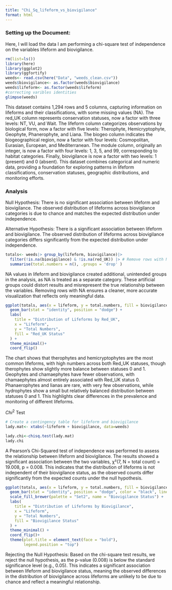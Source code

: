 ```yaml
---
title: "Chi_Sq_lifeform_vs_biovigilance"
format: html
---
```


### Setting up the Document:

Here, I will load the data I am performing a chi-square test of independence on the variables lifeform and biovigilance.

```r
rm(list=ls())
library(here)
library(ggplot2)
library(ggfortify)
weeds<- read.csv(here("Data", "weeds_clean.csv"))
weeds$biovigilance<- as.factor(weeds$biovigilance)
weeds$lifeform<- as.factor(weeds$lifeform)
#correcting varibles identities 
glimpse(weeds)
```

This dataset contains 1,294 rows and 5 columns, capturing information on lifeforms and their classifications, with some missing values (NA). The red_UK column represents conservation statuses, now a factor with three levels: NT, VU, and Wait. The lifeform column categorizes observations by biological form, now a factor with five levels: Therophyte, Hemicryptophyte, Geophyte, Phanerophyte, and Liana. The biogeo column indicates the biogeographical region, now a factor with four levels: Cosmopolitan, Eurasian, European, and Mediterranean. The module column, originally an integer, is now a factor with four levels: 1, 3, 5, and 99, corresponding to habitat categories. Finally, biovigilance is now a factor with two levels: 1 (present) and 0 (absent). This dataset combines categorical and numeric data, providing a foundation for exploring patterns in lifeform classifications, conservation statuses, geographic distributions, and monitoring efforts.

### Analysis

Null Hypothesis:
There is no significant association between lifeform and biovigilance. The observed distribution of lifeforms across biovigilance categories is due to chance and matches the expected distribution under independence.

Alternative Hypothesis:
There is a significant association between lifeform and biovigilance. The observed distribution of lifeforms across biovigilance categories differs significantly from the expected distribution under independence.

```r
totals<- weeds|> group_by(lifeform, biovigilance)|>
  filter(!is.na(biovigilance) & !is.na(red_UK)) |> # Remove rows with NA in 'lifeform' or 'red_UK'
  summarise(total.numbers = n(), .groups = 'drop' )
```

NA values in lifeform and biovigilance created additional, unintended groups in the analysis, as NA is treated as a separate category. These artificial groups could distort results and misrepresent the true relationship between the variables. Removing rows with NA ensures a cleaner, more accurate visualization that reflects only meaningful data.

```r
ggplot(totals, aes(x = lifeform, y = total.numbers, fill = biovigilance)) +
  geom_bar(stat = "identity", position = "dodge") +
  labs(
    title = "Distribution of Lifeforms by Red_UK",
    x = "Lifeform",
    y = "Total Numbers",
    fill = "Red_UK Status"
  ) +
  theme_minimal()+
  coord_flip()
```

The chart shows that therophytes and hemicryptophytes are the most common lifeforms, with high numbers across both Red_UK statuses, though therophytes show slightly more balance between statuses 0 and 1. Geophytes and chamaephytes have fewer observations, with chamaephytes almost entirely associated with Red_UK status 0. Phanaerophytes and lianas are rare, with very few observations, while hydrophytes show a small but relatively balanced distribution between statuses 0 and 1. This highlights clear differences in the prevalence and monitoring of different lifeforms.


$Chi^2$ Test
```r
# Create a contingency table for lifeform and biovigilance
lady.mat<- xtabs(~lifeform + biovigilance, data=weeds)
```

```r
lady.chi<-chisq.test(lady.mat)
lady.chi
```

A Pearson’s Chi-Squared test of independence was performed to assess the relationship between lifeform and biovigilance. The results showed a significant association between the two variables, χ²(7, N = total count) = 19.008, p = 0.008. This indicates that the distribution of lifeforms is not independent of their biovigilance status, as the observed counts differ significantly from the expected counts under the null hypothesis.

```r
ggplot(totals, aes(x = lifeform, y = total.numbers, fill = biovigilance)) +
  geom_bar(stat = "identity", position = "dodge", color = "black", linewidth = 0.2) +
  scale_fill_brewer(palette = "Set2", name = "Biovigilance Status") +
  labs(
    title = "Distribution of Lifeforms by Biovigilance",
    x = "Lifeform",
    y = "Total Numbers",
    fill = "Biovigilance Status"
  ) +
  theme_minimal() +
  coord_flip()+
  theme(plot.title = element_text(face = "bold"),
        legend.position = "top")

```


Rejecting the Null Hypothesis:
Based on the chi-square test results, we reject the null hypothesis, as the p-value (0.008) is below the standard significance level (e.g., 0.05). This indicates a significant association between lifeform and biovigilance status, meaning the observed differences in the distribution of biovigilance across lifeforms are unlikely to be due to chance and reflect a meaningful relationship.
